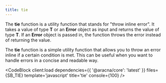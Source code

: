 ```yaml
---
title: tie
---
```



The **tie** function is a utility function that stands for "throw inline error". It takes a value of type **T** or an **Error** object as input and returns the value of type **T**. If an **Error** object is passed in, the function throws the error instead of returning the value.

The **tie** function is a simple utility function that allows you to throw an error inline if a certain condition is met. This can be useful when you want to handle errors in a concise and readable way.

<CodeBlock client:load dependencies={{ '@aracna/core': 'latest' }} files={SB_TIE} template='javascript' title='tie' console={100} />
